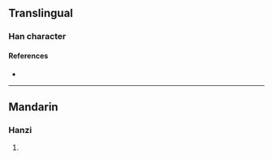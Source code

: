 {{character info/new}}
==Translingual==

===Han character===
{{Han char|rn=86|rad=火|as=10|sn=14|four=|canj=FBOU|ids=⿰火䍃}}

====References====
* {{Han ref|kx=0679.160|dkj=19299|hdz=32224.030|uh=718E|ud=29070}}

----

==Mandarin==

===Hanzi===
{{cmn-hanzi|pin=[[yào]] ([[yao4]])|wg=yao<sup>4</sup>}}

# {{rfdef|cmn|sort=火10}}